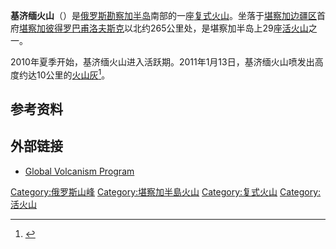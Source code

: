 {{Infobox mountain
| Name = 基济缅火山
| Photo = Kizimen volcano.jpg
| Caption = 基济缅火山，2011年1月6日
| Elevation = 2376米
| Location = [[俄罗斯|俄罗斯]][[勘察加半岛|勘察加半岛]]
| Range = 
| Prominence = 1530米
| Coordinates ={{coord|55.130|N|160.32|E|type:mountain}}
| Type = [[复式火山|复式火山]]
| Age = 
| Last eruption = 2011年1月
}}
'''基济缅火山'''（{{lang-ru|Кизимен}}）是[[俄罗斯|俄罗斯]][[勘察加半岛|勘察加半岛]]南部的一座[[复式火山|复式火山]]。坐落于[[堪察加边疆区|堪察加边疆区]]首府[[堪察加彼得罗巴甫洛夫斯克|堪察加彼得罗巴甫洛夫斯克]]以北约265公里处，是堪察加半岛上29座[[活火山|活火山]]之一。

2010年夏季开始，基济缅火山进入活跃期。2011年1月13日，基济缅火山喷发出高度约达10公里的[[火山灰|火山灰]]<ref>{{cite web | language = zh-cn | publisher = 新浪网 | title = 俄堪察加半岛基济缅火山再次喷发 | url = http://news.sina.com.cn/w/2011-01-27/140221885252.shtml | date = 2011-01-27 | accessdate = 2011-01-28 | archive-date = 2016-03-04 | archive-url = https://web.archive.org/web/20160304103934/http://news.sina.com.cn/w/2011-01-27/140221885252.shtml | dead-url = no }}</ref>。

==参考资料==
{{reflist}}
== 外部链接 ==
* [http://www.volcano.si.edu/world/volcano.cfm?vnum=1000-23= Global Volcanism Program]{{Wayback|url=http://www.volcano.si.edu/world/volcano.cfm?vnum=1000-23= |date=20110217002340 }}


[[Category:俄罗斯山峰|Category:俄罗斯山峰]]
[[Category:堪察加半島火山|Category:堪察加半島火山]]
[[Category:复式火山|Category:复式火山]]
[[Category:活火山|Category:活火山]]